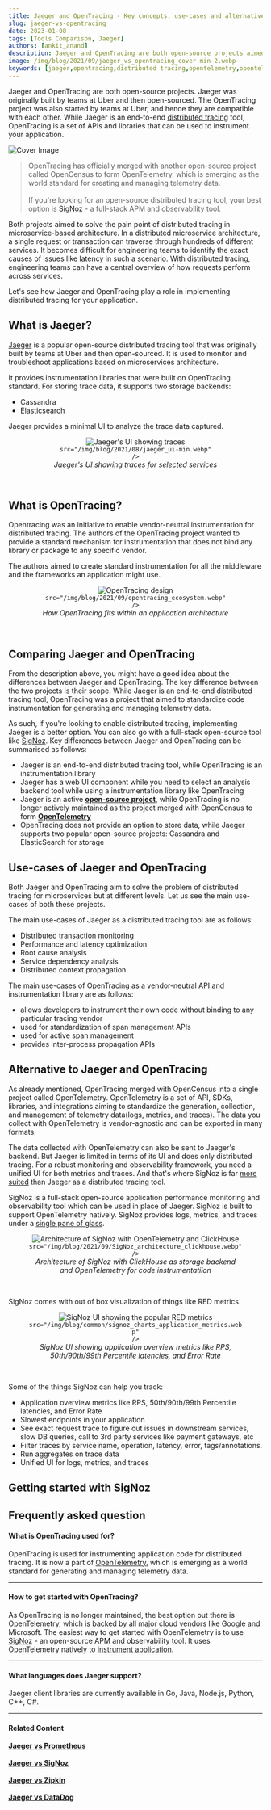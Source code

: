 ```yaml
---
title: Jaeger and OpenTracing - Key concepts, use-cases and alternatives
slug: jaeger-vs-opentracing
date: 2023-01-08
tags: [Tools Comparison, Jaeger]
authors: [ankit_anand]
description: Jaeger and OpenTracing are both open-source projects aimed to solve pain-points of distributed tracing. But the scope of the projects are completely different. While Jaeger is an end-to-end distributed tracing tool..
image: /img/blog/2021/09/jaeger_vs_opentracing_cover-min-2.webp
keywords: [jaeger,opentracing,distributed tracing,opentelemetry,opentelemetry tracing,traces]
---
```

<head>
  <link rel="canonical" href="https://signoz.io/blog/jaeger-vs-opentracing/"/>
</head>

Jaeger and OpenTracing are both open-source projects. Jaeger was originally built by teams at Uber and then open-sourced. The OpenTracing project was also started by teams at Uber, and hence they are compatible with each other. While Jaeger is an end-to-end [distributed tracing](https://signoz.io/blog/distributed-tracing-in-microservices/) tool, OpenTracing is a set of APIs and libraries that can be used to instrument your application.



![Cover Image](/img/blog/2021/09/jaeger_vs_opentracing_cover-min-2.webp)

>OpenTracing has officially merged with another open-source project called OpenCensus to form OpenTelemetry, which is emerging as the world standard for creating and managing telemetry data.<br></br>
>If you're looking for an open-source distributed tracing tool, your best option is [SigNoz](https://signoz.io/) - a full-stack APM and observability tool.

Both projects aimed to solve the pain point of distributed tracing in microservice-based architecture. In a distributed microservice architecture, a single request or transaction can traverse through hundreds of different services. It becomes difficult for engineering teams to identify the exact causes of issues like latency in such a scenario. With distributed tracing, engineering teams can have a central overview of how requests perform across services.

Let's see how Jaeger and OpenTracing play a role in implementing distributed tracing for your application.

## What is Jaeger?
[Jaeger](https://signoz.io/blog/jaeger-microservices/) is a popular open-source distributed tracing tool that was originally built by teams at Uber and then open-sourced. It is used to monitor and troubleshoot applications based on microservices architecture.

It provides instrumentation libraries that were built on OpenTracing standard. For storing trace data, it supports two storage backends:

- Cassandra
- Elasticsearch

Jaeger provides a minimal UI to analyze the trace data captured.



<figure data-zoomable align='center'>
    <img className="box-shadowed-image"
    alt="Jaeger's UI showing traces"
    
    src="/img/blog/2021/08/jaeger_ui-min.webp"
    />
<figcaption><i>Jaeger's UI showing traces for selected services</i></figcaption>
    </figure>
<br/>

## What is OpenTracing?
Opentracing was an initiative to enable vendor-neutral instrumentation for distributed tracing. The authors of the OpenTracing project wanted to provide a standard mechanism for instrumentation that does not bind any library or package to any specific vendor.

The authors aimed to create standard instrumentation for all the middleware and the frameworks an application might use.

<figure data-zoomable align='center'>
    <img className="box-shadowed-image"
    alt="OpenTracing design"
    
    src="/img/blog/2021/09/opentracing_ecosystem.webp"
    />
<figcaption><i>How OpenTracing fits within an application architecture</i></figcaption>
    </figure>
<br/>

## Comparing Jaeger and OpenTracing
From the description above, you might have a good idea about the differences between Jaeger and OpenTracing. The key difference between the two projects is their scope. While Jaeger is an end-to-end distributed tracing tool, OpenTracing was a project that aimed to standardize code instrumentation for generating and managing telemetry data. 

As such, if you're looking to enable distributed tracing, implementing Jaeger is a better option. You can also go with a full-stack open-source tool like [SigNoz](https://signoz.io/blog/jaeger-vs-signoz/). Key differences between Jaeger and OpenTracing can be summarised as follows:

- Jaeger is an end-to-end distributed tracing tool, while OpenTracing is an instrumentation library
- Jaeger has a web UI component while you need to select an analysis backend tool while using a instrumentation library like OpenTracing
- Jaeger is an active <a href = "https://github.com/jaegertracing/jaeger" rel="noopener noreferrer nofollow" target="_blank" ><b>open-source project</b></a>, while OpenTracing is no longer actively maintained as the project merged with OpenCensus to form <a href = "https://opentelemetry.io/" rel="noopener noreferrer nofollow" target="_blank" ><b>OpenTelemetry</b></a>
- OpenTracing does not provide an option to store data, while Jaeger supports two popular open-source projects: Cassandra and ElasticSearch for storage

## Use-cases of Jaeger and OpenTracing
Both Jaeger and OpenTracing aim to solve the problem of distributed tracing for microservices but at different levels. Let us see the main use-cases of both these projects.

The main use-cases of Jaeger as a distributed tracing tool are as follows:

- Distributed transaction monitoring
- Performance and latency optimization
- Root cause analysis
- Service dependency analysis
- Distributed context propagation

The main use-cases of OpenTracing as a vendor-neutral API and instrumentation library are as follows:

- allows developers to instrument their own code without binding to any particular tracing vendor
- used for standardization of span management APIs
- used for active span management
- provides inter-process propagation APIs

## Alternative to Jaeger and OpenTracing
As already mentioned, OpenTracing merged with OpenCensus into a single project called OpenTelemetry. OpenTelemetry is a set of API, SDKs, libraries, and integrations aiming to standardize the generation, collection, and management of telemetry data(logs, metrics, and traces). The data you collect with OpenTelemetry is vendor-agnostic and can be exported in many formats.

The data collected with OpenTelemetry can also be sent to Jaeger's backend. But Jaeger is limited in terms of its UI and does only distributed tracing. For a robust monitoring and observability framework, you need a unified UI for both metrics and traces. And that's where SigNoz is far [more suited](https://signoz.io/blog/jaeger-vs-signoz/) than Jaeger as a distributed tracing tool.

SigNoz is a full-stack open-source application performance monitoring and observability tool which can be used in place of Jaeger. SigNoz is built to support OpenTelemetry natively. SigNoz provides logs, metrics, and traces under a [single pane of glass](https://signoz.io/blog/single-pane-of-glass-monitoring/). 

<figure data-zoomable align='center'>
    <img className="box-shadowed-image"
    alt="Architecture of SigNoz with OpenTelemetry and ClickHouse"
    
    src="/img/blog/2021/09/SigNoz_architecture_clickhouse.webp"
    />
<figcaption><i>Architecture of SigNoz with ClickHouse as storage backend and OpenTelemetry for code instrumentatiion</i></figcaption>
    </figure>
<br/>

SigNoz comes with out of box visualization of things like RED metrics.

<figure data-zoomable align='center'>
    <img className="box-shadowed-image"
    alt="SigNoz UI showing the popular RED metrics"
    
    src="/img/blog/common/signoz_charts_application_metrics.webp"
    />
<figcaption><i>SigNoz UI showing application overview metrics like RPS, 50th/90th/99th Percentile latencies, and Error Rate</i></figcaption>
    </figure>
<br/>

Some of the things SigNoz can help you track:

- Application overview metrics like RPS, 50th/90th/99th Percentile latencies, and Error Rate
- Slowest endpoints in your application
- See exact request trace to figure out issues in downstream services, slow DB queries, call to 3rd party services like payment gateways, etc
- Filter traces by service name, operation, latency, error, tags/annotations.
- Run aggregates on trace data
- Unified UI for logs, metrics, and traces

## Getting started with SigNoz

<GetStartedSigNoz />

## Frequently asked question

#### What is OpenTracing used for?
OpenTracing is used for instrumenting application code for distributed tracing. It is now a part of [OpenTelemetry](https://opentelemetry.io/), which is emerging as a world standard for generating and managing telemetry data.

___

#### How to get started with OpenTracing?
As OpenTracing is no longer maintained, the best option out there is OpenTelemetry, which is backed by all major cloud vendors like Google and Microsoft. The easiest way to get started with OpenTelemetry is to use [SigNoz](https://signoz.io/docs/architecture/) - an open-source APM and observability tool. It uses OpenTelemetry natively to [instrument application](https://signoz.io/docs/instrumentation/).

___

#### What languages does Jaeger support?
Jaeger client libraries are currently available in Go, Java, Node.js, Python, C++, C#.

___

#### **Related Content**

**[Jaeger vs Prometheus](https://signoz.io/blog/jaeger-vs-prometheus)**<br></br>
**[Jaeger vs SigNoz](https://signoz.io/blog/jaeger-vs-signoz/)**<br></br>
**[Jaeger vs Zipkin](https://signoz.io/blog/jaeger-vs-zipkin/)**<br></br>
**[Jaeger vs DataDog](https://signoz.io/blog/datadog-vs-jaeger/)**<br></br>


